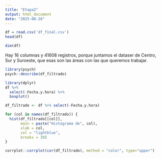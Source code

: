 ---
title: "Etapa2"
output: html_document
date: "2025-08-28"
---

```{r}
df = read.csv('df_final.csv')
head(df)
```

```{r}
dim(df)
```
Hay 16 columnas y 41608 registros, porque juntamos el dataser de Centro, Sur y Suroeste, que esas son las áreas con las que queremos trabajar. 

```{r}
library(psych)
psych::describe(df_filtrado)
```

```{r}
library(dplyr)
df %>%
  select(-Fecha.y.hora) %>%
  boxplot()
```

```{r}
df_filtrado <- df %>% select(-Fecha.y.hora)

for (col in names(df_filtrado)) {
  hist(df_filtrado[[col]],
       main = paste("Histograma de", col),
       xlab = col,
       col = "lightblue",
       breaks = 30)
}
```

```{r}
corrplot::corrplot(cor(df_filtrado), method = "color", type="upper")

```

